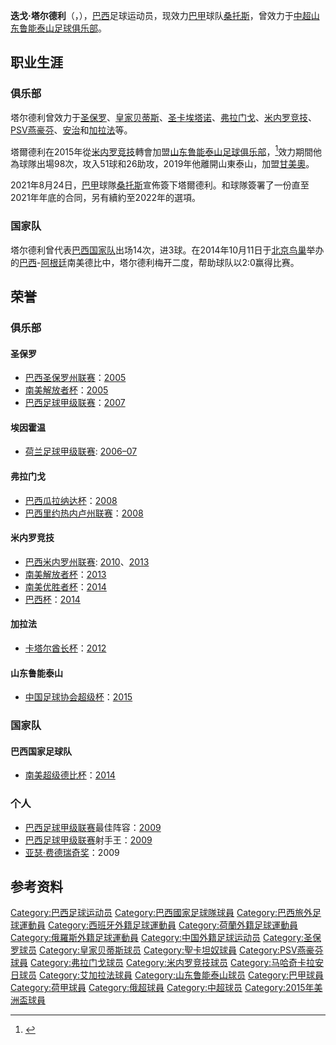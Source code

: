 {{expand|time=2015-01-17T04:50:59+00:00}}
{{noteta
|G1=足球
|G2=uefa
|G3=南美球會
|1=zh-hans:塔尔德利;zh-hk:泰迪利;zh-tw:塔爾德利
|2=zh-hans:迭戈;zh-hk:迪亞高;zh-tw:迪亞哥
}}
{{Infobox football biography
| name = 迭戈·塔尔德利<br />Diego Tardelli
| image                = Diego Tardelli.jpg
| image_size           = 150
| caption = 
| fullname = Diego Tardelli Martins
| birth_date = {{birth date and age|1985|5|10|df=y}}
| birth_place = [[巴西|巴西]][[坎皮纳斯|坎皮纳斯]]
| height               = 1.79 m
| currentclub          = [[桑托斯足球俱樂部|桑托斯]]
| clubnumber           = 
| position = [[前锋_(足球)|前锋]]
| youthyears1 = 2001–2003 | youthclubs1 = {{link-en|巴巴朗斯阿格里科拉联合足球俱乐部|União Agrícola Barbarense Futebol Clube|巴巴朗斯联合}}
| youthyears2 = 2003–2004 | youthclubs2 = [[聖保羅足球會|聖保羅]]     
| years1 = 2004–2007 | clubs1 = [[聖保羅足球會|聖保羅]] | caps1 = 114 | goals1 = 31
| years2 = 2005–2006 | clubs2 = →[[皇家贝蒂斯足球俱乐部|皇家贝蒂斯]]（租借） | caps2 = 12 | goals2 = 0
| years3 = 2006       | clubs3 = →[[聖卡坦奴體育會|聖卡坦奴]]（租借） | caps3 = 7  | goals3 = 1
| years4 = 2006–2007 | clubs4 = →[[PSV燕豪芬|PSV燕豪芬]]（租借） | caps4 = 13 | goals4 = 3
| years5 = 2008       | clubs5 = [[法林明高競賽會|法林明高]] | caps5 = 29 | goals5 = 5
| years6 = 2009–2011 | clubs6 = [[米内罗竞技俱乐部|米内罗竞技]] | caps6 = 94 | goals6 = 56
| years7 = 2011–2012 | clubs7 = [[马哈奇卡拉安郅足球俱乐部|安郅]] | caps7 = 13 | goals7 = 0 
| years8 = 2012–2013 | clubs8 = [[加拉法体育俱乐部|加拉法]] | caps8 = 24 | goals8 = 13 
| years9 = 2013–2014 | clubs9 = [[米内罗竞技俱乐部|米内罗竞技]] | caps9 = 69 | goals9 = 23
| years10 = 2015–2019 | clubs10 = [[山东鲁能泰山足球俱乐部|山东鲁能泰山]]           | caps10 = 73  | goals10 = 41
| years11 = 2019      | clubs11 = [[甘美奧阿雷格里港足球會|甘美奧]]                | caps11 = 35   | goals11 = 5
| years12 = 2020–2021 | clubs12 = [[米内罗竞技俱乐部|米内罗竞技]] | caps12 = 9   | goals12 = 2
| years13 = 2021– | clubs13 = [[桑托斯足球俱樂部|桑托斯]] | caps13 = 0   | goals13 = 0
| nationalyears1 = 2005  | nationalteam1  = 巴西U20 | nationalcaps1  = 2 | nationalgoals1 = 0
| nationalyears2 = 2009–2015 | nationalteam2  = [[巴西國家足球隊|巴西]] | nationalcaps2  = 14 | nationalgoals2 = 3
| pcupdate = 2021年5月16日
| ntupdate = 2017年10月11日
}}
{{中文譯名
| english    = Diego '''Tardelli'''
| taiwan     = 
| putonghua  = 塔尔德利
| cantonese  = 泰迪利<br />達杜尼
|}}
'''迭戈·塔尔德利'''（{{lang-pt|Diego Tardelli}}，{{bd|1985年|5月10日|}}），[[巴西|巴西]]足球运动员，现效力[[巴西足球甲级联赛|巴甲]]球队[[桑托斯足球俱乐部|桑托斯]]，曾效力于[[中超|中超]][[山东鲁能泰山足球俱乐部|山东鲁能泰山足球俱乐部]]。

== 职业生涯 ==
=== 俱乐部 ===
塔尔德利曾效力于[[圣保罗足球俱乐部|圣保罗]]、[[皇家贝蒂斯|皇家贝蒂斯]]、[[圣卡埃塔诺|圣卡埃塔诺]]、[[弗拉门戈体育俱乐部|弗拉门戈]]、[[米内罗竞技俱乐部|米内罗竞技]]、[[埃因霍温足球俱乐部|PSV燕豪芬]]、[[马哈奇卡拉安日足球俱乐部|安治]]和[[加拉法体育俱乐部|加拉法]]等。

塔爾德利在2015年從[[米内罗竞技俱乐部|米内罗竞技]]轉會加盟[[山东鲁能泰山足球俱乐部|山东鲁能泰山足球俱乐部]]，<ref>{{Cite web |url=http://www.lnts.com.cn/portal.php?mod=view&aid=4187 |title=迭戈•塔尔德利正式签约鲁能 |accessdate=2015-01-17 |date=2015-01-17 |publisher=山东鲁能泰山足球俱乐部 |archive-date=2015-01-18 |archive-url=https://web.archive.org/web/20150118085648/http://www.lnts.com.cn/portal.php?mod=view&aid=4187 |dead-url=yes }}</ref>效力期間他為球隊出場98次，攻入51球和26助攻，2019年他離開山東泰山，加盟[[甘美奧阿雷格里港足球會|甘美奧]]。

2021年8月24日，[[巴西足球甲級聯賽|巴甲]]球隊[[桑托斯足球俱樂部|桑托斯]]宣佈簽下塔爾德利。和球隊簽署了一份直至2021年年底的合同，另有續約至2022年的選項。

=== 国家队 ===
塔尔德利曾代表[[巴西国家足球队|巴西国家队]]出场14次，进3球。在2014年10月11日于[[北京|北京]][[国家体育场_(北京)|鸟巢]]举办的[[巴西国家足球队|巴西]]-[[阿根廷国家足球队|阿根廷]]南美德比中，塔尔德利梅开二度，帮助球队以2:0赢得比赛。

==荣誉==
===俱乐部===
==== 圣保罗 ====
* [[巴西圣保罗州联赛|巴西圣保罗州联赛]]：[[2005年巴西圣保罗州联赛|2005]]
* [[南美解放者杯|南美解放者杯]]：[[2005年南美解放者杯|2005]]
* [[巴西足球甲级联赛|巴西足球甲级联赛]]：[[2007年巴西足球甲级联赛|2007]]

==== 埃因霍温 ====
* [[荷兰足球甲级联赛|荷兰足球甲级联赛]]: [[2006年至2007年荷兰足球甲级联赛|2006–07]]

==== 弗拉门戈 ====
* [[巴西瓜拉纳达杯|巴西瓜拉纳达杯]]：[[2008年巴西瓜拉纳达杯|2008]]
* [[巴西里约热内卢州联赛|巴西里约热内卢州联赛]]：[[2008年巴西里约热内卢州联赛|2008]]

==== 米内罗竞技 ====
* [[巴西米内罗州联赛|巴西米内罗州联赛]]: [[2010年巴西圣保罗州联赛|2010]]、[[2013年巴西圣保罗州联赛|2013]]
* [[南美解放者杯|南美解放者杯]]：[[2013年南美解放者杯|2013]]
* [[南美优胜者杯|南美优胜者杯]]：[[2014年南美优胜者杯|2014]]
* [[巴西杯|巴西杯]]：[[2014年巴西杯|2014]]

==== 加拉法 ====
* [[卡塔尔酋长杯|卡塔尔酋长杯]]：[[2012年卡塔尔酋长杯|2012]]

==== 山东鲁能泰山 ====
* [[中国足球协会超级杯|中国足球协会超级杯]]：[[2015年中国足球协会超级杯|2015]]

=== 国家队 ===
==== 巴西国家足球队 ====
* [[南美超级德比杯|南美超级德比杯]]：[[2014年南美超级德比杯|2014]]

=== 个人 ===
*[[巴西足球甲级联赛|巴西足球甲级联赛]]最佳阵容：[[2009年巴西足球甲级联赛|2009]]
*[[巴西足球甲级联赛|巴西足球甲级联赛]]射手王：[[2009年巴西足球甲级联赛|2009]]
*[[亚瑟·费德瑞奇奖|亚瑟·费德瑞奇奖]]：2009

==参考资料==
{{Reflist}}

{{2015年中超分类名单山东}}
{{2016年中超分类名单山东}}
{{2017年中超分类名单山东}}
{{2018年中超分类名单山东}}
{{2015年美洲國家盃足球賽巴西參賽名單}}

{{DEFAULTSORT:Tardelli, Diego}}
[[Category:巴西足球运动员|Category:巴西足球运动员]]
[[Category:巴西國家足球隊球員|Category:巴西國家足球隊球員]]
[[Category:巴西旅外足球運動員|Category:巴西旅外足球運動員]]
[[Category:西班牙外籍足球運動員|Category:西班牙外籍足球運動員]]
[[Category:荷蘭外籍足球運動員|Category:荷蘭外籍足球運動員]]
[[Category:俄羅斯外籍足球運動員|Category:俄羅斯外籍足球運動員]]
[[Category:中国外籍足球运动员|Category:中国外籍足球运动员]]
[[Category:圣保罗球员|Category:圣保罗球员]]
[[Category:皇家贝蒂斯球员|Category:皇家贝蒂斯球员]]
[[Category:聖卡坦奴球員|Category:聖卡坦奴球員]]
[[Category:PSV燕豪芬球員|Category:PSV燕豪芬球員]]
[[Category:弗拉门戈球员|Category:弗拉门戈球员]]
[[Category:米内罗竞技球员|Category:米内罗竞技球员]]
[[Category:马哈奇卡拉安日球员|Category:马哈奇卡拉安日球员]]
[[Category:艾加拉法球員|Category:艾加拉法球員]]
[[Category:山东鲁能泰山球员|Category:山东鲁能泰山球员]]
[[Category:巴甲球員|Category:巴甲球員]]
[[Category:荷甲球員|Category:荷甲球員]]
[[Category:俄超球員|Category:俄超球員]]
[[Category:中超球员|Category:中超球员]]
[[Category:2015年美洲盃球員|Category:2015年美洲盃球員]]